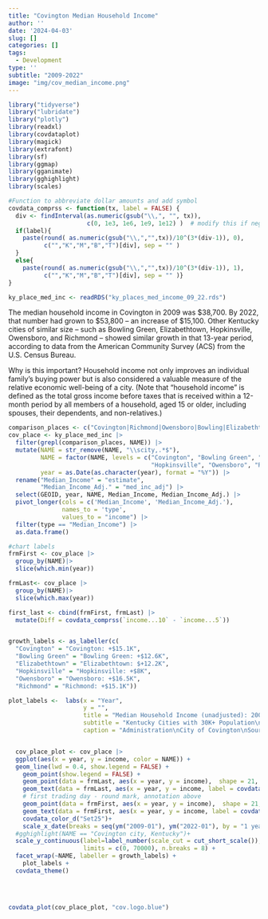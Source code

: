 ```yaml
---
title: "Covington Median Household Income"
author: ''
date: '2024-04-03'
slug: []
categories: []
tags:
  - Development
type: ''
subtitle: "2009-2022"
image: "img/cov_median_income.png"
---
```



```r

library("tidyverse")
library("lubridate")
library("plotly")
library(readxl)
library(covdataplot)
library(magick)
library(extrafont)
library(sf)
library(ggmap)
library(gganimate)
library(gghighlight)
library(scales)

#Function to abbreviate dollar amounts and add symbol
covdata_comprss <- function(tx, label = FALSE) { 
  div <- findInterval(as.numeric(gsub("\\,", "", tx)), 
                      c(0, 1e3, 1e6, 1e9, 1e12) )  # modify this if negative numbers are possible
  if(label){
    paste(round( as.numeric(gsub("\\,","",tx))/10^(3*(div-1)), 0), 
          c("","K","M","B","T")[div], sep = "" )
  }
  else{
    paste(round( as.numeric(gsub("\\,","",tx))/10^(3*(div-1)), 1), 
          c("","K","M","B","T")[div], sep = "" )}
}

ky_place_med_inc <- readRDS("ky_places_med_income_09_22.rds")


```



The median household income in Covington in 2009 was $38,700. By 2022, that number had grown to $53,800 – an increase of $15,100. Other Kentucky cities of similar size – such as Bowling Green, Elizabethtown, Hopkinsville, Owensboro, and Richmond – showed similar growth in that 13-year period, according to data from the American Community Survey (ACS) from the U.S. Census Bureau.

Why is this important? Household income not only improves an individual family’s buying power but is also considered a valuable measure of the relative economic well-being of a city. (Note that “household income” is defined as the total gross income before taxes that is received within a 12-month period by all members of a household, aged 15 or older, including spouses, their dependents, and non-relatives.) 
 


```r

comparison_places <- c("Covington|Richmond|Owensboro|Bowling|Elizabethtown|Hopkinsville")
cov_place <- ky_place_med_inc |>
  filter(grepl(comparison_places, NAME)) |>
  mutate(NAME = str_remove(NAME, "\\scity,.*$"),
         NAME = factor(NAME, levels = c("Covington", "Bowling Green", "Elizabethtown", 
                                        "Hopkinsville", "Owensboro", "Richmond")),
         year = as.Date(as.character(year), format = "%Y")) |>
  rename("Median_Income" = "estimate",
         "Median_Income_Adj." = "med_inc_adj") |>
  select(GEOID, year, NAME, Median_Income, Median_Income_Adj.) |>
  pivot_longer(cols = c('Median_Income', 'Median_Income_Adj.'),
               names_to = 'type',
               values_to = "income") |>
  filter(type == "Median_Income") |>
  as.data.frame()

#chart labels  
frmFirst <- cov_place |>
  group_by(NAME)|>
  slice(which.min(year))

frmLast<- cov_place |>
  group_by(NAME)|>
  slice(which.max(year))

first_last <- cbind(frmFirst, frmLast) |>
  mutate(Diff = covdata_comprss(`income...10` - `income...5`))


growth_labels <- as_labeller(c(
  "Covington" = "Covington: +$15.1K",
  "Bowling Green" = "Bowling Green: +$12.6K",
  "Elizabethtown" = "Elizabethtown: $+12.2K",
  "Hopkinsville" = "Hopkinsville: +$8K",
  "Owensboro" = "Owensboro: +$16.5K",
  "Richmond" = "Richmond: +$15.1K"))

plot_labels <-  labs(x = "Year", 
                     y = "", 
                     title = "Median Household Income (unadjusted): 2009 - 2022",
                     subtitle = "Kentucky Cities with 30K+ Population\n",
                     caption = "Administration\nCity of Covington\nSource: US Census ACS | CovData | 2024")


  cov_place_plot <- cov_place |>
  ggplot(aes(x = year, y = income, color = NAME)) +
  geom_line(lwd = 0.4, show.legend = FALSE) +
    geom_point(show.legend = FALSE) +
    geom_point(data = frmLast, aes(x = year, y = income),  shape = 21, fill = "white", size = 1.7, stroke = 1.7, show.legend = FALSE) +
    geom_text(data = frmLast, aes(x = year, y = income, label = covdata_comprss(income)), size = 3.2, vjust = -1.5, hjust = 0.9, show.legend = FALSE) +
    # first trading day - round mark, annotation above
    geom_point(data = frmFirst, aes(x = year, y = income),  shape = 21, fill = "white", size = 1.7, stroke = 1.7, show.legend = FALSE) +
    geom_text(data = frmFirst, aes(x = year, y = income, label = covdata_comprss(income)), size = 3.2, vjust = 2.5, hjust = -0.01,  show.legend = FALSE) +
    covdata_color_d("Set25")+
    scale_x_date(breaks = seq(ym("2009-01"), ym("2022-01"), by = "1 year"), date_labels = "%y")+
  #gghighlight(NAME == "Covington city, Kentucky")+
  scale_y_continuous(label=label_number(scale_cut = cut_short_scale()),
                     limits = c(0, 70000), n.breaks = 8) +
  facet_wrap(~NAME, labeller = growth_labels) +
    plot_labels +
  covdata_theme()

 

 
covdata_plot(cov_place_plot, "cov.logo.blue")
 



```